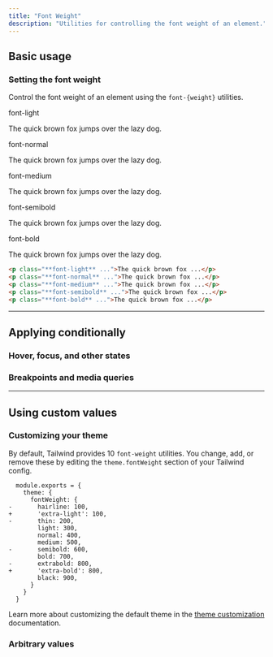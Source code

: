 ```yaml
---
title: "Font Weight"
description: "Utilities for controlling the font weight of an element."
---
```




## Basic usage

### Setting the font weight

Control the font weight of an element using the `font-{weight}` utilities.

<Example>
  <div class="flex flex-col gap-8">
    <div>
      <span class="font-medium text-sm text-gray-500 font-mono mb-3 dark:text-gray-400">font-light</span>
      <p class="font-light text-lg text-gray-900 dark:text-gray-200">
        The quick brown fox jumps over the lazy dog.
      </p>
    </div>
    <div>
      <span class="font-medium text-sm text-gray-500 font-mono mb-3 dark:text-gray-400">font-normal</span>
      <p class="font-normal text-lg text-gray-900 dark:text-gray-200">
        The quick brown fox jumps over the lazy dog.
      </p>
    </div>
    <div>
      <span class="font-medium text-sm text-gray-500 font-mono mb-3 dark:text-gray-400">font-medium</span>
      <p class="font-medium text-lg text-gray-900 dark:text-gray-200">
        The quick brown fox jumps over the lazy dog.
      </p>
    </div>
    <div>
      <span class="font-medium text-sm text-gray-500 font-mono mb-3 dark:text-gray-400">font-semibold</span>
      <p class="font-semibold text-lg text-gray-900 dark:text-gray-200">
        The quick brown fox jumps over the lazy dog.
      </p>
    </div>
    <div>
      <span class="font-medium text-sm text-gray-500 font-mono mb-3 dark:text-gray-400">font-bold</span>
      <p class="font-bold text-lg text-gray-900 dark:text-gray-200">
        The quick brown fox jumps over the lazy dog.
      </p>
    </div>
  </div>
</Example>

```html
<p class="**font-light** ...">The quick brown fox ...</p>
<p class="**font-normal** ...">The quick brown fox ...</p>
<p class="**font-medium** ...">The quick brown fox ...</p>
<p class="**font-semibold** ...">The quick brown fox ...</p>
<p class="**font-bold** ...">The quick brown fox ...</p>
```

---

## <Heading ignore>Applying conditionally</Heading>

### <Heading ignore>Hover, focus, and other states</Heading>

<HoverFocusAndOtherStates defaultClass="font-normal" featuredClass="font-bold" element="p"  />

### <Heading ignore>Breakpoints and media queries</Heading>

<BreakpointsAndMediaQueries defaultClass="font-normal" featuredClass="font-bold" element="p"  />

---

## Using custom values

### Customizing your theme

By default, Tailwind provides 10 `font-weight` utilities. You change, add, or remove these by editing the `theme.fontWeight` section of your Tailwind config.

```diff-js tailwind.config.js
  module.exports = {
    theme: {
      fontWeight: {
-       hairline: 100,
+       'extra-light': 100,
-       thin: 200,
        light: 300,
        normal: 400,
        medium: 500,
-       semibold: 600,
        bold: 700,
-       extrabold: 800,
+       'extra-bold': 800,
        black: 900,
      }
    }
  }
```

Learn more about customizing the default theme in the [theme customization](/docs/theme#customizing-the-default-theme) documentation.

### Arbitrary values

<ArbitraryValues property="font-weight" featuredClass="font-[1100]" element="p"  />
